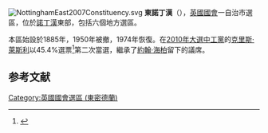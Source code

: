 [[File:NottinghamEast2007Constituency.svg|right]]
'''東諾丁漢'''（{{lang-en|Nottingham East}}），[[英國|英國]][[英國國會|國會]]一自治市選區，位於[[諾丁漢|諾丁漢]]東部，包括六個地方選區。

本區始設於1885年，1950年被撤，1974年恢復。在[[2010年英國大選|2010年大選中]][[工黨_(英國)|工黨]]的[[克里斯·萊斯利|克里斯·萊斯利]]以45.4%選票<ref name="">{{cite news
|publisher=[[英國廣播公司|英國廣播公司]]
|date=2010年5月7日
|title=Election 2010/Constituency/Nottingham East
|url=http://news.bbc.co.uk/1/shared/election2010/results/constituency/d39.stm
|accessdate=2010年9月29日
|archive-date=2018年4月22日
|archive-url=https://web.archive.org/web/20180422133939/http://news.bbc.co.uk/1/shared/election2010/results/constituency/d39.stm
|dead-url=no
}}</ref>第二次當選，繼承了[[約翰·海柏|約翰·海柏]]留下的議席。

==参考文献==
<div class="references-small">
<references></references>
</div>

{{DEFAULTSORT:Nottingham East (UK Parliament constituency)}}
[[Category:英國國會選區_(東密德蘭)|Category:英國國會選區 (東密德蘭)]]
{{UK-stub}}